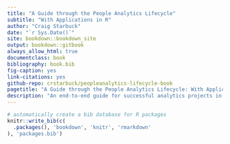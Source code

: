 ```yaml
--- 
title: "A Guide through the People Analytics Lifecycle"
subtitle: "With Applications in R"
author: "Craig Starbuck"
date: "`r Sys.Date()`"
site: bookdown::bookdown_site
output: bookdown::gitbook
always_allow_html: true
documentclass: book
bibliography: book.bib
fig-caption: yes
link-citations: yes
github-repo: crstarbuck/peopleanalytics-lifecycle-book
pagetitle: "A Guide through the People Analytics Lifecycle: With Applications in R"
description: "An end-to-end guide for successful analytics projects in the social sciences"
---
```


```r
# automatically create a bib database for R packages
knitr::write_bib(c(
  .packages(), 'bookdown', 'knitr', 'rmarkdown'
), 'packages.bib')
```
